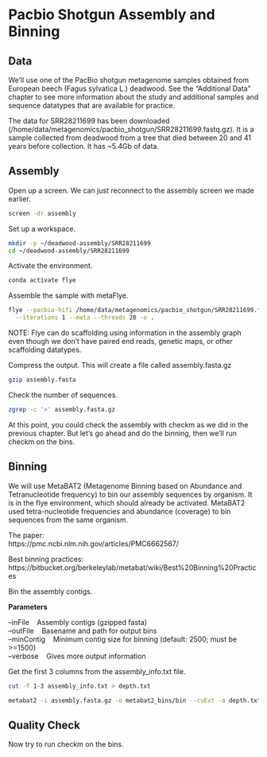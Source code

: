# Pacbio Shotgun Assembly and Binning

## Data

We'll use one of the PacBio shotgun metagenome samples obtained from European beech (Fagus sylvatica L.) deadwood. See the "Additional Data" chapter to see more information about the study and additional samples and sequence datatypes that are available for practice.

The data for SRR28211699 has been downloaded (/home/data/metagenomics/pacbio_shotgun/SRR28211699.fastq.gz). It is a sample collected from deadwood from a tree that died between 20 and 41 years before collection. It has ~5.4Gb of data.

## Assembly

Open up a screen. We can just reconnect to the assembly screen we made earlier.

```bash
screen -dr assembly
```

Set up a workspace.

```bash
mkdir -p ~/deadwood-assembly/SRR28211699
cd ~/deadwood-assembly/SRR28211699
```

Activate the environment.

```bash
conda activate flye
```

Assemble the sample with metaFlye.

```bash
flye --pacbio-hifi /home/data/metagenomics/pacbio_shotgun/SRR28211699.fastq.gz \
  --iterations 1 --meta --threads 20 -o .
```

NOTE: Flye can do scaffolding using information in the assembly graph even though we don't have paired end reads, genetic maps, or other scaffolding datatypes.

Compress the output. This will create a file called assembly.fasta.gz

```bash
gzip assembly.fasta
```

Check the number of sequences.

```bash
zgrep -c '>' assembly.fasta.gz
```

At this point, you could check the assembly with checkm as we did in the previous chapter. But let's go ahead and do the binning, then we'll run checkm on the bins.

## Binning

We will use MetaBAT2 (Metagenome Binning based on Abundance and Tetranucleotide frequency) to bin our assembly sequences by organism. It is in the flye environment, which should already be activated. MetaBAT2 used tetra-nucleotide frequencies and abundance (coverage) to bin sequences from the same organism.

The paper:  
https://pmc.ncbi.nlm.nih.gov/articles/PMC6662567/

Best binning practices:  
https://bitbucket.org/berkeleylab/metabat/wiki/Best%20Binning%20Practices

<!--

NOTE: Minimap2 didn't align well. Most of the contigs have 0 read support. We'll use the flye coverage estimates. Flye does use minimap2 to align reads to the assembly so I'm not sure what is going on. I tried hifi, pb, and asm20 presets.

First, we need to align the reads used to generate the assembly back to the assembly. Metabat2 will use this to calculate how much coverage (or read support) each contig had in our read dataset. It will use coverage to help group the contigs by organism, given that contigs from the same organism should have similar coverage. We will use minimap2, which is installed in the flye environment. We will also samtools to convert from sam to bam and then to sort the bam file.

Github:
https://github.com/lh3/minimap2

Paper:
https://academic.oup.com/bioinformatics/article/34/18/3094/4994778


**Parameters**

minimap2  
-a &nbsp;&nbsp output SAM format  
-x &nbsp;&nbsp preset (we'll use parameters preset for pacbio hifi = map-hifi)

samtools (samtools view and sort)  
- &nbsp;&nbsp STDIN  
-b &nbsp;&nbsp output BAM format  
-o &nbsp;&nbsp output file  

```bash
# Create index
minimap2 -x map-hifi -d assembly.mmi assembly.fasta.gz

# Run the alignment
minimap2 -a assembly.mmi \
  /home/data/metagenomics/pacbio_shotgun/SRR28211699.fastq.gz | \
  samtools view -b - | samtools sort -o readsxassembly.sort.bam -
```
-->

<!--samtools is installed in /usr/bin/-->

<!--
Make a directory for the binning output.
```bash
mkdir metabat2_bins
```
-->

Bin the assembly contigs.

**Parameters**

--inFile &nbsp;&nbsp; Assembly contigs (gzipped fasta)  
--outFile &nbsp;&nbsp; Basename and path for output bins  
--minContig &nbsp;&nbsp; Minimum contig size for binning (default: 2500; must be >=1500)  
--verbose &nbsp;&nbsp; Gives more output information

<!--
```bash
runMetaBat.sh --minContig 1500 \
  assembly.fasta.gz readsxassembly.sort.bam
```
-->

Get the first 3 columns from the assembly_info.txt file.

```bash
cut -f 1-3 assembly_info.txt > depth.txt
```


```bash
metabat2 -i assembly.fasta.gz -o metabat2_bins/bin --cvExt -a depth.txt --minContig 1500 --verbose
```


## Quality Check

Now try to run checkm on the bins.


